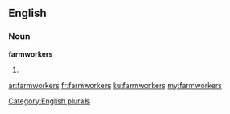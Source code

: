 ==English==

===Noun===
'''farmworkers'''

# {{plural of|[[farmworker]]}}

[[Category:English plurals]]

[[ar:farmworkers]]
[[fr:farmworkers]]
[[ku:farmworkers]]
[[my:farmworkers]]